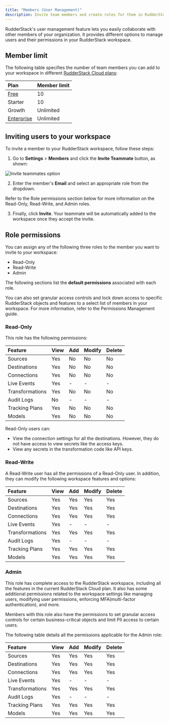 ```yaml
---
title: "Members (User Management)"
description: Invite team members and create roles for them in RudderStack.
---
```


RudderStack's user management feature lets you easily collaborate with other members of your organization. It provides different options to manage users and their permissions in your RudderStack workspace. 

## Member limit

The following table specifies the number of team members you can add to your workspace in different [RudderStack Cloud plans](https://www.rudderstack.com/pricing/):

| Plan | Member limit |
| :-----| :------|
| [Free](https://app.rudderstack.com/signup) | 10 |
| Starter | 10 |
| Growth | Unlimited |
| [Enterprise](https://www.rudderstack.com/enterprise-quote/) | Unlimited |

## Inviting users to your workspace

To invite a member to your RudderStack workspace, follow these steps:

1. Go to **Settings** > **Members** and click the **Invite Teammate** button, as shown:

<img src="../assets/rs-cloud/permissions-management-1.png" alt="Invite teammates option" />

2. Enter the member's **Email** and select an appropriate role from the dropdown.

<div class="infoBlock">
Refer to the <Link to="#role-permissions">Role permissions</Link> section below for more information on the Read-Only, Read-Write, and Admin roles.
</div>

3. Finally, click **Invite**. Your teammate will be automatically added to the workspace once they accept the invite.

## Role permissions

You can assign any of the following three roles to the member you want to invite to your workspace:

- Read-Only
- Read-Write
- Admin

The following sections list the **default permissions** associated with each role.

<div class="successBlock">
You can also set granular access controls and lock down access to specific RudderStack objects and features to a select list of members in your workspace. For more information, refer to the <Link to="/dashboard-guides/permissions-management/">Permissions Management</Link> guide.
</div>

### Read-Only

This role has the following permissions:

| Feature       | View | Add | Modify | Delete |
| :----------- | :--- | :-- | :----- | :----- |
| <Link to="/sources/">Sources</Link>   | Yes  | No  | No     | No     |
| <Link to="/destinations/">Destinations</Link> | Yes  | No  | No     | No     |
| <Link to="/get-started/quickstart/">Connections</Link>     | Yes  | No  | No     | No     |
| <Link to="/dashboard-guides/live-events/">Live Events</Link> | Yes | - | - | - |
| <Link to="/features/transformations/">Transformations</Link> | Yes  | No  | No     | No     |
| <Link to="/dashboard-guides/audit-logs/">Audit Logs</Link> | No | - | - | - |
| <Link to="/features/data-governance/tracking-plans/">Tracking Plans</Link> | Yes  | No  | No     | No     |
| <Link to="/sources/reverse-etl/features/models/">Models</Link> | Yes | No  | No     | No     |

Read-Only users can:
- View the connection settings for all the destinations. However, they do not have access to view secrets like the access keys.
- View any secrets in the transformation code like API keys.

### Read-Write

A Read-Write user has all the permissions of a Read-Only user. In addition, they can modify the following workspace features and options:

| Feature          | View | Add | Modify | Delete |
| :-------------- | :--- | :-- | :----- | :----- |
| <Link to="/sources/">Sources</Link>         | Yes  | Yes | Yes    | Yes    |
| <Link to="/destinations/">Destinations</Link>    | Yes  | Yes | Yes    | Yes    |
| <Link to="/get-started/quickstart/">Connections</Link>     | Yes  | Yes | Yes    | Yes    |
| <Link to="/dashboard-guides/live-events/">Live Events</Link> | Yes | - | - | - |
| <Link to="/features/transformations/">Transformations</Link> | Yes  | Yes | Yes    | Yes    |
| <Link to="/dashboard-guides/audit-logs/">Audit Logs</Link> | Yes | - | - | - |
| <Link to="/features/data-governance/tracking-plans/">Tracking Plans</Link> | Yes  | Yes | Yes    | Yes    |
| <Link to="/sources/reverse-etl/features/models/">Models</Link> | Yes  | Yes | Yes    | Yes    |

### Admin

This role has complete access to the RudderStack workspace, including all the features in the current RudderStack Cloud plan. It also has some additional permissions related to the workspace settings like managing users, modifying user permissions, enforcing MFA(multi-factor authentication), and more.

Members with this role also have the permissions to <Link to="/dashboard-guides/permissions-management/#setting-granular-access-controls">set granular access controls</Link> for certain business-critical objects and <Link to="/dashboard-guides/permissions-management/#limiting-access-to-pii-related-features">limit PII access</Link> to certain users.

The following table details all the permissions applicable for the Admin role:

| Feature          | View | Add | Modify | Delete |
| :------------ | :--- | :-- | :----- | :----- |
| <Link to="/sources/">Sources</Link>       | Yes  | Yes | Yes    | Yes    |
| <Link to="/destinations/">Destinations</Link>    | Yes  | Yes | Yes    | Yes    |
| <Link to="/get-started/quickstart/">Connections</Link>    | Yes  | Yes | Yes    | Yes    |
| <Link to="/dashboard-guides/live-events/">Live Events</Link> | Yes | - | - | - |
| <Link to="/features/transformations/">Transformations</Link> | Yes  | Yes | Yes    | Yes    |
| <Link to="/dashboard-guides/audit-logs/">Audit Logs</Link> | Yes | - | - | - |
| <Link to="/features/data-governance/tracking-plans/">Tracking Plans</Link> | Yes  | Yes | Yes    | Yes    |
| <Link to="/sources/reverse-etl/features/models/">Models</Link> | Yes  | Yes | Yes    | Yes    |